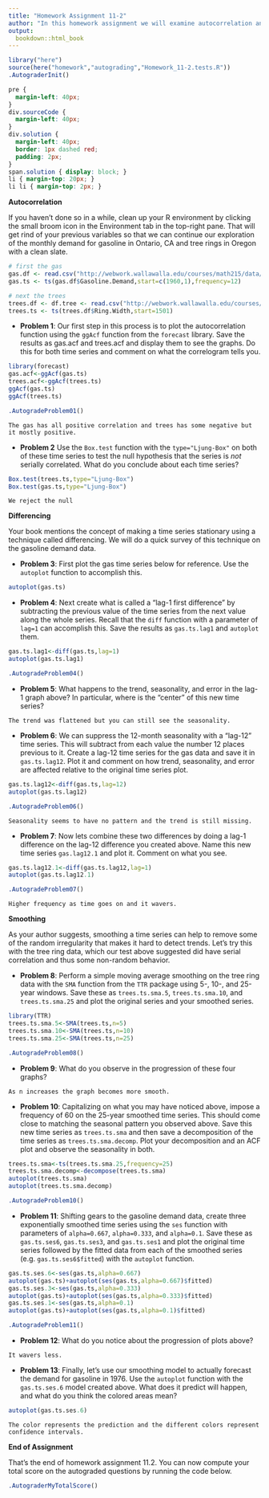 ```yaml
---
title: "Homework Assignment 11-2"
author: "In this homework assignment we will examine autocorrelation and smoothing timeseries.<br /><br />"
output:
  bookdown::html_book
---
```


```r
library("here")
source(here("homework","autograding","Homework_11-2.tests.R"))
.AutograderInit()
```

```css
pre {
  margin-left: 40px;
}
div.sourceCode {
  margin-left: 40px;
}
div.solution {
  margin-left: 40px;
  border: 1px dashed red;
  padding: 2px;
}
span.solution { display: block; }
li { margin-top: 20px; }
li li { margin-top: 2px; }
```


**Autocorrelation**

If you haven't done so in a while, clean up your R environment by clicking the small broom icon in the Environment tab in the top-right pane.  That will get rind of your previous variables so that we can continue our exploration of the monthly demand for gasoline in Ontario, CA and tree rings in Oregon with a clean slate.

```r
# first the gas
gas.df <- read.csv("http://webwork.wallawalla.edu/courses/math215/data/monthly-gasoline-demand-ontario-.csv",stringsAsFactors=F)
gas.ts <- ts(gas.df$Gasoline.Demand,start=c(1960,1),frequency=12)

# next the trees
trees.df <- df.tree <- read.csv("http://webwork.wallawalla.edu/courses/math215/data/years-15011982-oregon-usa.csv",stringsAsFactors=F)
trees.ts <- ts(trees.df$Ring.Width,start=1501)
```


* **Problem 1**: Our first step in this process is to plot the autocorrelation function using the `ggAcf` function from the `forecast` library. Save the results as gas.acf and trees.acf and display them to see the graphs.  Do this for both time series and comment on what the correlogram tells you.

```r
library(forecast)
gas.acf<-ggAcf(gas.ts)
trees.acf<-ggAcf(trees.ts)
ggAcf(gas.ts)
ggAcf(trees.ts)
```

```r
.AutogradeProblem01()
```

```solution
The gas has all positive correlation and trees has some negative but it mostly positive.
```


* **Problem 2** Use the `Box.test` function with the `type="Ljung-Box"` on both of these time series to test the null hypothesis that the series is *not* serially correlated.  What do you conclude about each time series?

```r
Box.test(trees.ts,type="Ljung-Box")
Box.test(gas.ts,type="Ljung-Box")
```

```solution
We reject the null
```


**Differencing**

Your book mentions the concept of making a time series stationary using a technique called differencing.  We will do a quick survey of this technique on the gasoline demand data.


* **Problem 3**: First plot the gas time series below for reference.  Use the `autoplot` function to accomplish this.

```r
autoplot(gas.ts)
```


* **Problem 4**: Next create what is called a "lag-1 first difference" by subtracting the previous value of the time series from the next value along the whole series.  Recall that the `diff` function with a parameter of `lag=1` can accomplish this.  Save the results as `gas.ts.lag1` and `autoplot` them.

```r
gas.ts.lag1<-diff(gas.ts,lag=1)
autoplot(gas.ts.lag1)
```

```r
.AutogradeProblem04()
```


* **Problem 5**: What happens to the trend, seasonality, and error in the lag-1 graph above?  In particular, where is the "center" of this new time series?

```solution
The trend was flattened but you can still see the seasonality. 
```


* **Problem 6**: We can suppress the 12-month seasonality with a "lag-12" time series.  This will subtract from each value the number 12 places previous to it. Create a lag-12 time series for the gas data and save it in `gas.ts.lag12`. Plot it and comment on how trend, seasonality, and error are affected relative to the original time series plot.

```r
gas.ts.lag12<-diff(gas.ts,lag=12)
autoplot(gas.ts.lag12)
```

```r
.AutogradeProblem06()
```

```solution
Seasonality seems to have no pattern and the trend is still missing.
```


* **Problem 7**: Now lets combine these two differences by doing a lag-1 difference on the lag-12 difference you created above.  Name this new time series `gas.lag12.1` and plot it.  Comment on what you see.

```r
gas.ts.lag12.1<-diff(gas.ts.lag12,lag=1)
autoplot(gas.ts.lag12.1)
```

```r
.AutogradeProblem07()
```

```solution
Higher frequency as time goes on and it wavers.
```


**Smoothing**

As your author suggests, smoothing a time series can help to remove some of the random irregularity that makes it hard to detect trends.  Let's try this with the tree ring data, which our test above suggested did have serial correlation and thus some non-random behavior.


* **Problem 8**: Perform a simple moving average smoothing on the tree ring data with the `SMA` function from the `TTR` package using 5-, 10-, and 25-year windows. Save these as `trees.ts.sma.5`, `trees.ts.sma.10`, and `trees.ts.sma.25` and plot the original series and your smoothed series.

```r
library(TTR)
trees.ts.sma.5<-SMA(trees.ts,n=5)
trees.ts.sma.10<-SMA(trees.ts,n=10)
trees.ts.sma.25<-SMA(trees.ts,n=25)
```

```r
.AutogradeProblem08()
```


* **Problem 9**: What do you observe in the progression of these four graphs?

```solution
As n increases the graph becomes more smooth. 
```


* **Problem 10**: Capitalizing on what you may have noticed above, impose a frequency of 60 on the 25-year smoothed time series. This should come close to matching the seasonal pattern you observed above.  Save this new time series as `trees.ts.sma` and then save a decomposition of the time series as `trees.ts.sma.decomp`.  Plot your decomposition and an ACF plot and observe the seasonality in both.

```r
trees.ts.sma<-ts(trees.ts.sma.25,frequency=25)
trees.ts.sma.decomp<-decompose(trees.ts.sma)
autoplot(trees.ts.sma)
autoplot(trees.ts.sma.decomp)
```

```r
.AutogradeProblem10()
```


* **Problem 11**: Shifting gears to the gasoline demand data, create three exponentially smoothed time series using the `ses` function with parameters of `alpha=0.667`, `alpha=0.333`, and `alpha=0.1`.  Save these as `gas.ts.ses6`, `gas.ts.ses3`, and `gas.ts.ses1` and plot the original time series followed by the fitted data from each of the smoothed series (e.g. `gas.ts.ses6$fitted`) with the `autoplot` function.

```r
gas.ts.ses.6<-ses(gas.ts,alpha=0.667)
autoplot(gas.ts)+autoplot(ses(gas.ts,alpha=0.667)$fitted)
gas.ts.ses.3<-ses(gas.ts,alpha=0.333)
autoplot(gas.ts)+autoplot(ses(gas.ts,alpha=0.333)$fitted)
gas.ts.ses.1<-ses(gas.ts,alpha=0.1)
autoplot(gas.ts)+autoplot(ses(gas.ts,alpha=0.1)$fitted)
```

```r
.AutogradeProblem11()
```


* **Problem 12**: What do you notice about the progression of plots above?

```solution
It wavers less.
```


* **Problem 13**:  Finally, let's use our smoothing model to actually forecast the demand for gasoline in 1976. Use the `autoplot` function with the `gas.ts.ses.6` model created above.  What does it predict will happen, and what do you think the colored areas mean?

```r
autoplot(gas.ts.ses.6)
```

```solution
The color represents the prediction and the different colors represent confidence intervals.
```


**End of Assignment**

That's the end of homework assignment 11.2.  You can now compute your total score on the autograded questions by running the code below.

```r
.AutograderMyTotalScore()
```